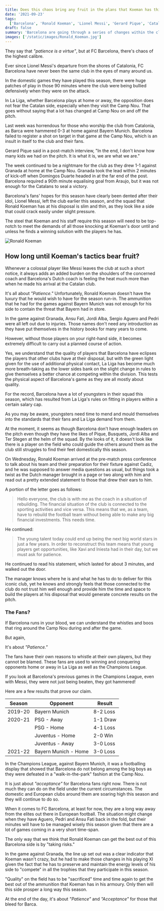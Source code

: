 ```yaml
---
title: Does this chaos bring any fruit in the plans that Koeman has this season?
date: '2021-09-23'
tags:
  ['Barcelona', 'Ronald Koeman', 'Lionel Messi', 'Gerard Pique', 'Catalonia', 'Barca', 'Camp Nou']
draft: false
summary: 'Barcelona are going through a series of changes within the club as the fans have caused an uproar around the Camp Nou as their side are way below standards at the start of the season.'
images: ['/static/images/Ronald_Koeman.jpg']
---
```


They say that _"patience is a virtue"_, but at FC Barcelona, there's chaos of the highest calibre.

Ever since Lionel Messi's departure from the shores of Catalonia, FC Barcelona have never been the same club in the eyes of many around us.

In the domestic games they have played this season, there were huge patches of play in those 90 minutes where the club were being bullied defensively when they were on the attack.

In La Liga, whether Barcelona plays at home or away, the opposition does not fear the Catalan side, especially when they visit the Camp Nou. That goes without saying that a lot has changed at Camp Nou on and off the pitch.

Last week was horrendous for those who worship the club from Catalonia, as Barca were hammered 0-3 at home against Bayern Munich. Barcelona failed to register a shot on target in that game at the Camp Nou, which is an insult in itself to the club and their fans.

Gerard Pique said in a post-match interview, "In the end, I don't know how many kids we had on the pitch. It is what it is, we are what we are."

The week continued to be a nightmare for the club as they drew 1-1 against Granada at home at the Camp Nou. Granada took the lead within 2 minutes of kick-off when Domingos Duarte headed in at the far end of the post. Barcelona required a 90th minute equalising goal from Araujo, but it was not enough for the Catalans to seal a victory.

Barcelona's fans' hopes for this season have clearly been dented after their idol, Lionel Messi, left the club earlier this season, and the squad that Ronald Koeman has at his disposal is slim and thin, as they look like a side that could crack easily under slight pressure.

The steel that Koeman and his staff require this season will need to be top-notch to meet the demands of all those knocking at Koeman's door until and unless he finds a winning solution with the players he has.

<div className="flex flex-wrap -mx-2 overflow-hidden xl:-mx-2">
  <div className="my-1 px-2 w-full overflow-hidden xl:my-1 xl:px-2 xl:w-1/2">
    <Image alt="Ronald Koeman" src="/static/images/Ronald_Koeman.jpg" width={1227} height={780} />
  </div>
</div>

## How long until Koeman's tactics bear fruit?

Whenever a colossal player like Messi leaves the club at such a short notice, it always adds an added burden on the shoulders of the concerned coach and Barcelona's Dutch coach is feeling the heat much more than when he made his arrival at the Catalan club.

It's all about _"Patience."_ Unfortunately, Ronald Koeman doesn't have the luxury that he would wish to have for the season run-in. The ammunition that he had for the games against Bayern Munich was not enough for his side to contain the threat that Bayern had in store.

In the game against Granada, Ansu Fati, Jordi Alba, Sergio Aguero and Pedri were all left out due to injuries. Those names don't need any introduction as they have put themselves in the history books for many years to come.

However, without those players on your right-hand side, it becomes extremely difficult to carry out a planned course of action.

Yes, we understand that the quality of players that Barcelona have eclipses the players that other clubs have at their disposal, but with the green light given for the use of additional physical contact, La Liga has become much more breath-taking as the lower sides bank on the slight change in rules to give themselves a better chance at competing within the division. This tests the physical aspect of Barcelona's game as they are all mostly about quality.

For the record, Barcelona have a lot of youngsters in their squad this season, which has resulted from La Liga's rules on fitting in players within a certain salary cap.

As you may be aware, youngsters need time to mend and mould themselves into the standards that their fans and La Liga demand from them.

At the moment, it seems as though Barcelona don't have enough leaders on the pitch even though they have the likes of Pique, Busquets, Jordi Alba and Ter Stegen at the helm of the squad. By the looks of it, it doesn't look like there is a player on the field who could guide the others around them as the club still struggles to find their feet domestically this season.

On Wednesday, Ronald Koeman arrived at the pre-match press conference to talk about his team and their preparation for their fixture against Cadiz, and he was supposed to answer media questions as usual, but things took a twist as the Dutch manager brought in a page or two along with him and read out a pretty extended statement to those that drew their ears to him.

A portion of the letter goes as follows:

> Hello everyone, the club is with me as the coach in a situation of
> rebuilding. The financial situation of the club is connected to the
> sporting activities and vice versa. This means that we, as a team,
> have to rebuild the football team without being able to make any big
> financial investments. This needs time.

He continued:

> The young talent today could end up being the next big world stars in
> just a few years. In order to reconstruct this team means that young
> players get opportunities, like Xavi and Iniesta had in their day, but
> we must ask for patience.

He continued to read his statement, which lasted for about 3 minutes, and walked out the door.

The manager knows where he is and what he has to do to deliver for this iconic club, yet he knows and strongly feels that those connected to the club do not trust him well enough and provide him the time and space to build the players at his disposal that would generate concrete results on the pitch.

### The Fans?

If Barcelona runs in your blood, we can understand the whistles and boos that ring around the Camp Nou during and after the game.

But again,

It's about _"Patience."_

The fans have their own reasons to whistle at their own players, but they cannot be blamed. These fans are used to winning and conquering opponents home or away in La Liga as well as the Champions League.

If you look at Barcelona's previous games in the Champions League, even with Messi, they were not just being beaten, they got hammered!

Here are a few results that prove our claim.

| Season  | Opponent             | Result   |
| ------- | -------------------- | -------- |
| 2019-20 | Bayern Munich        | 8-2 Loss |
| 2020-21 | PSG - Away           | 1-1 Draw |
|         | PSG - Home           | 4-1 Loss |
|         | Juventus - Home      | 2-0 Win  |
|         | Juventus - Away      | 3-0 Loss |
| 2021-22 | Bayern Munich - Home | 3-0 Loss |

In the Champions League, against Bayern Munich, it was a footballing display that showed that Barcelona do not belong among the big boys as they were defeated in a "walk-in-the-park" fashion at the Camp Nou.

It is just about _"acceptance"_ for Barcelona fans right now. There is not much they can do on the field under the current circumstances. The domestic and European clubs around them are soaring high this season and they will continue to do so.

When it comes to FC Barcelona, at least for now, they are a long way away from the elites out there in European football. The situation might change when they have Aguero, Pedri and Ansu Fati back in the fold, but their minutes will have to be managed wisely this season given that there are a lot of games coming in a very short time-span.

The only way that we think that Ronald Koeman can get the best out of this Barcelona side is by "taking risks."

In the game against Granada, the line up set out was a clear indicator that Koeman wasn't crazy, but he had to make those changes in his playing XI given the fact that he has to preserve and maintain the energy levels of his side to "compete" in all the trophies that they participate in this season.

"Quality" on the field has to be "sacrificed" time and time again to get the best out of the ammunition that Koeman has in his armoury. Only then will this side prosper a long way this season.

At the end of the day, it's about _"Patience"_ and _"Acceptance"_ for those that bleed for Barca.
